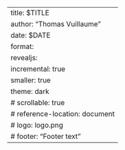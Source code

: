 ---
title: $TITLE
author: "Thomas Vuillaume"
date: $DATE
format:
  revealjs:
    incremental: true
    smaller: true
    theme: dark
#    scrollable: true
#    reference-location: document
#    logo: logo.png
#    footer: "Footer text"
---